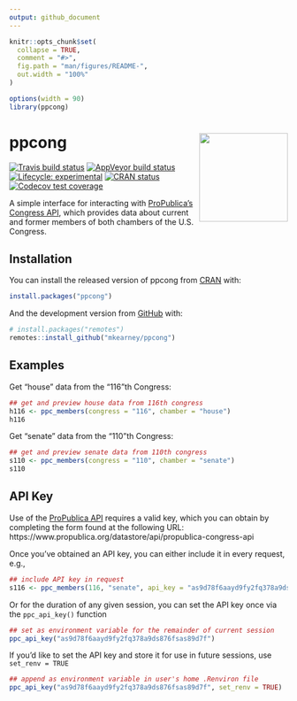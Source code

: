 ```yaml
---
output: github_document
---
```


<!-- README.md is generated from README.Rmd. Please edit that file -->

```r
knitr::opts_chunk$set(
  collapse = TRUE,
  comment = "#>",
  fig.path = "man/figures/README-",
  out.width = "100%"
)

options(width = 90)
library(ppcong)
```
# ppcong <img src="man/figures/logo.png" width="160px" align="right" />

<!-- badges: start -->
[![Travis build status](https://travis-ci.org/mkearney/ppcong.svg?branch=master)](https://travis-ci.org/mkearney/ppcong)
[![AppVeyor build status](https://ci.appveyor.com/api/projects/status/github/mkearney/ppcong?branch=master&svg=true)](https://ci.appveyor.com/project/mkearney/ppcong)
[![Lifecycle: experimental](https://img.shields.io/badge/lifecycle-experimental-orange.svg)](https://www.tidyverse.org/lifecycle/#experimental)
[![CRAN status](https://www.r-pkg.org/badges/version/ppcong)](https://CRAN.R-project.org/package=ppcong)
[![Codecov test coverage](https://codecov.io/gh/mkearney/ppcong/branch/master/graph/badge.svg)](https://codecov.io/gh/mkearney/ppcong?branch=master)
<!-- badges: end -->

A simple interface for interacting with [ProPublica's Congress API](https://projects.propublica.org/api-docs/congress-api/), which 
provides data about current and former members of both chambers of the U.S. 
Congress.

## Installation

You can install the released version of ppcong from [CRAN](https://CRAN.R-project.org) with:

``` r
install.packages("ppcong")
```

And the development version from [GitHub](https://github.com/) with:

``` r
# install.packages("remotes")
remotes::install_github("mkearney/ppcong")
```

## Examples

Get "house" data from the "116"th Congress:

```r
## get and preview house data from 116th congress
h116 <- ppc_members(congress = "116", chamber = "house")
h116
```

Get "senate" data from the "110"th Congress:

```r
## get and preview senate data from 110th congress
s110 <- ppc_members(congress = "110", chamber = "senate")
s110
```

## API Key

Use of the [ProPublica API](https://projects.propublica.org/api-docs/congress-api/) 
requires a valid key, which you can obtain by completing the form found at the
following URL: https://www.propublica.org/datastore/api/propublica-congress-api

Once you've obtained an API key, you can either include it in every request, e.g.,
``` r
## include API key in request
s116 <- ppc_members(116, "senate", api_key = "as9d78f6aayd9fy2fq378a9ds876fsas89d7f")
```

Or for the duration of any given session, you can set the API key once via the
`ppc_api_key()` function

``` r
## set as environment variable for the remainder of current session
ppc_api_key("as9d78f6aayd9fy2fq378a9ds876fsas89d7f")
```

If you'd like to set the API key and store it for use in future sessions, use 
`set_renv = TRUE`

``` r
## append as environment variable in user's home .Renviron file
ppc_api_key("as9d78f6aayd9fy2fq378a9ds876fsas89d7f", set_renv = TRUE)
```

